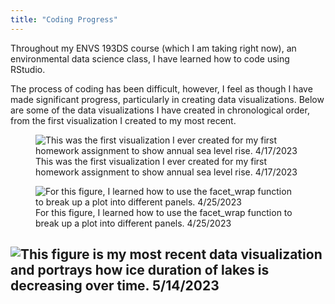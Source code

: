 ```yaml
---
title: "Coding Progress"
---
```


Throughout my ENVS 193DS course (which I am taking right now), an environmental data science class, I have learned how to code using RStudio.


The process of coding has been difficult, however, I feel as though I have made significant progress, particularly in creating data visualizations. Below are some of the data visualizations I have created in chronological order, from the first visualization I created to my most recent.


![This was the first visualization I ever created for my first homework assignment to show annual sea level rise. 4/17/2023](first_visualization.png)

![For this figure, I learned how to use the facet_wrap function to break up a plot into different panels. 4/25/2023](second_visualization.png)

![This figure is my most recent data visualization and portrays how ice duration of lakes is decreasing over time. 5/14/2023 ](midterm_visualization_final.png)
---
